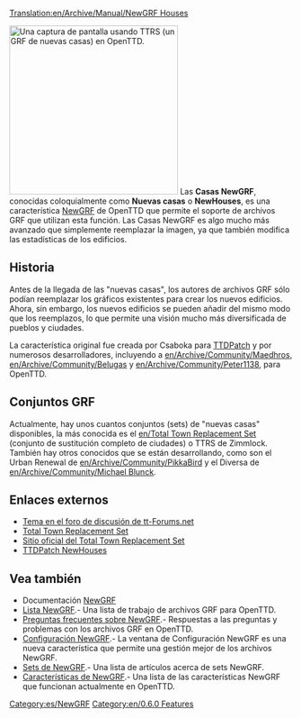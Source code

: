 [[Translation:en/Archive/Manual/NewGRF Houses]]

[[File:en/Ttrsopenttd.png|thumb|300px|right| Una captura de pantalla usando TTRS (un GRF de nuevas casas) en OpenTTD.]]
Las '''Casas NewGRF''', conocidas coloquialmente como '''Nuevas casas''' o '''NewHouses''', es una característica [[es/Manual/NewGRF|NewGRF]] de OpenTTD que permite el soporte de archivos GRF que utilizan esta función.
Las Casas NewGRF es algo mucho más avanzado que simplemente reemplazar la imagen, ya que también modifica las estadísticas de los edificios.

==Historia==
Antes de la llegada de las "nuevas casas", los autores de archivos GRF sólo podían reemplazar los gráficos existentes para crear los nuevos edificios. Ahora, sin embargo, los nuevos edificios se pueden añadir del mismo modo que los reemplazos, lo que permite una visión mucho más diversificada de pueblos y ciudades.

La característica original fue creada por Csaboka para [[es/Archive/OpenTTD/TTDPatch|TTDPatch]] y por numerosos desarrolladores, incluyendo a [[en/Archive/Community/Maedhros]], [[en/Archive/Community/Belugas]] y [[en/Archive/Community/Peter1138]], para OpenTTD.

== Conjuntos GRF ==
Actualmente, hay unos cuantos conjuntos (sets) de "nuevas casas" disponibles, la más conocida es el [[en/Total Town Replacement Set]] (conjunto de sustitución completo de ciudades) o TTRS de Zimmlock. También hay otros conocidos que se están desarrollando, como son el Urban Renewal de [[en/Archive/Community/PikkaBird]] y el Diversa de [[en/Archive/Community/Michael Blunck]].

==Enlaces externos==
*[http://www.tt-forums.net/viewtopic.php?t=28797 Tema en el foro de discusión de tt-Forums.net]
*[http://www.tt-forums.net/viewtopic.php?t=8878 Total Town Replacement Set]
*[http://users.skynet.be/florisjan/ttd/ttrs.html Sitio oficial del Total Town Replacement Set]
*[http://wiki.ttdpatch.net/tiki-index.php?page=NewHouses TTDPatch NewHouses]

== Vea también ==
* Documentación [[es/Manual/NewGRF|NewGRF]]
* [[es/Community/NewGRF/Lista NewGRF|Lista NewGRF]].- Una lista de trabajo de archivos GRF para OpenTTD.
* [[es/Archive/Community/Preguntas frecuentes sobre NewGRF|Preguntas frecuentes sobre NewGRF]].- Respuestas a las preguntas y problemas con los archivos GRF en OpenTTD.
* [[es/Manual/NewGRF|Configuración NewGRF]].- La ventana de Configuración NewGRF es una nueva característica que permite una gestión mejor de los archivos NewGRF. 
* [[es/Archive/Lists/Sets de NewGRF|Sets de NewGRF]].-  Una lista de artículos acerca de sets NewGRF.
* [[es/Características de NewGRF|Características de NewGRF]].-  Una lista de las características NewGRF que funcionan actualmente en OpenTTD.

[[Category:es/NewGRF]]
[[Category:en/0.6.0 Features]]